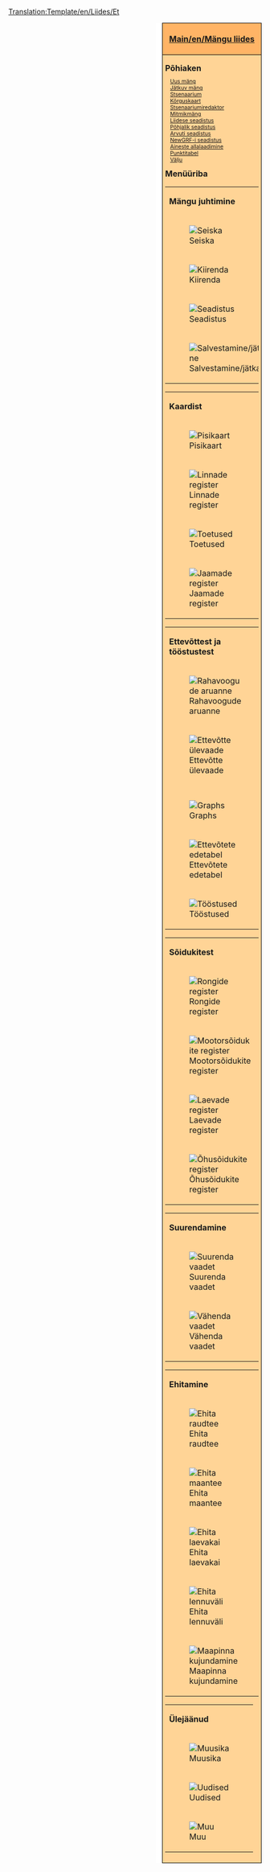 <noinclude>[[Translation:Template/en/Liides/Et]]{{en/-}}</noinclude>
<div style="float:right; padding-left:12px; background:#ffffff;">
<div style="border:1px solid #000000; background:#ffb466; padding:5px; -moz-border-radius-topleft:5px; -moz-border-radius-topright:5px; font-size: 12pt;">
<center><strong><font size="3">[[Main/en/Mängu liides]]</font></strong></center>
</div>
<div style="border:1px solid black; border-top-width: 0px; background:#ffd496; padding:5px; -moz-border-radius-bottomleft:5px; -moz-border-radius-bottomright:8px; font-size: 8pt;">

<div style="width: 186px">
<font size="3">'''Põhiaken'''</font>
<div style="margin-left:10px;">
[[Main/en/Uus mäng/Et|Uus mäng]]<br />
[[Main/en/Jätka mängu/Et|Jätkuv mäng]]<br />
[[Main/en/Stsenaarium/Et|Stsenaarium]]<br />
[[Main/en/Kõrguskaart/Et|Kõrguskaart]]<br />
[[Main/en/Stsenaariumiredaktor/Et|Stsenaariumiredaktor]]<br />
[[Main/en/Mitmikmäng/Et|Mitmikmäng]]<br />
[[Main/en/Liidese seadistus/Et|Liidese seadistus]]<br />
[[Main/en/Põhjalik seadistus/Et|Põhjalik seadistus]]<br />
[[Main/en/Arvuti seadistus/Et|Arvuti seadistus]]<br />
[[Main/en/NewGRF-i seadistus/Et|NewGRF-i seadistus]]<br />
[[Main/en/Aineste allalaadimine/Et|Aineste allalaadimine]]<br />
[[Main/en/Punktitabel/Et|Punktitabel]]<br />
[[Main/en/Välju/Et|Välju]]<br />
</div>
</div>

<div style="width: 186px">
<font size="3">'''Menüüriba'''</font><br />

{| style="background:#ffd496;"
|colspan=2| '''Mängu juhtimine'''
|- valign="top"
|[[File:en/Pause button.png|Seiska]]
|⇒ [[Main/en/Seiska/Et|Seiska]]
|- valign="top"
|[[File:en/Fast Forward button.png|Kiirenda]] 
|⇒ [[Main/en/Kiirenda/Et|Kiirenda]]
|- valign="top"
|[[File:en/Options button.png|Seadistus]]
|⇒ [[Main/en/Mängu seadistus/Et|Mängu seadistus]] &middot; [[Main/en/Põhjalik seadistus/Et|Põhjalik seadistus]] &middot; [[Main/en/Arvuti seadistus/Et|Arvuti seadistus]] &middot; [[Main/en/NewGRF-i seadistus/Et|NewGRF-i seadistus]] &middot; [[Main/en/Läbipaistvuse seadistus/Et|Läbipaistvuse seadistus]]
|- valign="top"
|[[File:en/Save Load button.png|Salvestamine/jätkamine]]
|⇒ [[Main/en/Mängu salvestamine/Et|Mängu salvestamine]] &middot; [[Main/en/Mängu jätkamine/Et|Mängu jätkamine]] &middot; [[Main/en/Lahku mängust/Et|Lahku mängust]] &middot; [[Main/en/Välju/Et|Välju]]
|}
{| style="background:#ffd496;"
|colspan=2| '''Kaardist'''
|- valign="top"
|[[File:en/Minimap button.png|Pisikaart]]
|⇒ [[Main/en/Maailmakaart/Et|Maailmakaart]] &middot; [[Main/en/Lisa vaateaken/Et|Lisa vaateaken]] &middot; [[Main/en/Kaubavoo legend/Et|Kaubavoo legend]] &middot; [[Main/en/Siltide register/Et|Siltide register]]
|- valign="top"
|[[File:en/Town directory button.png|Linnade register]]
|⇒ [[Main/en/Linnade register/Et|Linnade register]]
|- valign="top"
|[[File:en/Subsidies button.png|Toetused]]
|⇒ [[Main/en/Toetused/Et|Toetused]]
|- valign="top"
|[[File:en/Station list button.png|Jaamade register]]
|⇒ [[Main/en/Jaamade register/Et|Jaamade register]]
|}
{| style="background:#ffd496;"
|colspan=2| '''Ettevõttest ja tööstustest'''
|- valign="top"
|[[File:en/Finances screen button.png|Rahavoogude aruanne]]
|⇒ [[Main/en/Rahavoogude aruanne/Et|Rahavoogude aruanne]]
|- valign="top"
|[[File:en/Company information button.png|Ettevõtte ülevaade]]
|⇒ [[Main/en/Ettevõtte ülevaade/Et|Ettevõtte ülevaade]]
|- valign="top"
|
|⇒ [[Main/en/Juturaamat/Et|Juturaamat]]
|- valign="top"
|
|⇒ [[Main/en/Eesmärgid/Et|Eesmärgid]]
|- valign="top"
|[[File:en/Graphs button.png|Graphs]]
|⇒ [[Main/en/Opereerimiskasumi graafik/Et|Opereerimiskasumi graafik]] &middot; [[Main/en/Tulugraafik/Et|Tulugraafik]] &middot; [[Main/en/Kaubavoo graafik/Et|Kaubavoo graafik]] &middot; [[Main/en/Tegevustulemuste graafik/Et|Tegevustulemuste graafik]] &middot; [[Main/en/Firmaväärtuse graafik/Et|Firmaväärtuse graafik]] &middot; [[Main/en/Veotasude määrad/Et|Veotasude määrad]]
|- valign="top"
|[[File:en/Company league table button.png|Ettevõtete edetabel]]
|⇒ [[Main/en/Ettevõtete edetabel/Et|Ettevõtete edetabel]] &middot; [[Main/en/Täpsustatud tulemushinnang/Et|Täpsustatud tulemushinnang]] &middot; [[Main/en/Punktitabel/Et|Punktitabel]]
|- valign="top"
|[[File:en/Industry button.png|Tööstused]]
|⇒ [[Main/en/Tööstuste register/Et|Tööstuste register]] &middot; [[Main/en/Tööstuste ahel/Et|Tööstuste ahel]] &middot; [[Main/en/Uue tööstuse rahastamine/Et|Uue tööstuse rahastamine]]
|}
{| style="background:#ffd496;"
|colspan=2| '''Sõidukitest'''
|- valign="top"
|[[File:en/Train Information button.png|Rongide register]]
|⇒ [[Main/en/Rongide register/Et|Rongide register]]
|- valign="top"
|[[File:en/Road Vehicle Information button.png|Mootorsõidukite register]]
|⇒ [[Main/en/Mootorsõidukite register/Et|Mootorsõidukite register]]
|- valign="top"
|[[File:en/Ship Information button.png|Laevade register]]
|⇒ [[Main/en/Laevade register/Et|Laevade register]]
|- valign="top"
|[[File:en/Aircraft Information button.png|Õhusõidukite register]]
|⇒ [[Main/en/Õhusõidukite register/Et|Õhusõidukite register]]
|}
{| style="background:#ffd496;"
|colspan=2| '''Suurendamine'''
|- valign="top"
|[[File:en/Zoom in button.png|Suurenda vaadet]]
|⇒ [[Main/en/Suurendamine/Et|Suurenda vaadet]]
|- valign="top"
|[[File:en/Zoom out button.png|Vähenda vaadet]]
|⇒ [[Main/en/Suurendamine/Et|Vähenda vaadet]]
|}
{| style="background:#ffd496;"
|colspan=2| '''Ehitamine'''
|- valign="top"
|[[File:en/Railroad build button.png|Ehita raudtee]]
|⇒ [[Main/en/Rööbastee ehitamine/Et|Rööbastee ehitamine]] &middot; [[Main/en/Elektriraudtee ehitamine/Et|Elektriraudtee ehitamine]] &middot; [[Main/en/Monorelsstee ehitamine/Et|Monorelsstee ehitamine]] &middot; [[Main/en/Magnethõljuktee ehitamine/Et|Magnethõljuktee ehitamine]]
|- valign="top"
|[[File:en/Road build button.png|Ehita maantee]]
|⇒ [[Main/en/Maanteede ehitamine/Et|Maanteede ehitamine]] &middot; [[Main/en/Trammitee ehitamine/Et|Trammitee ehitamine]]
|- valign="top"
|[[File:en/Dock build button.png|Ehita laevakai]]
|⇒ [[Main/en/Veeteede ehitamine/Et|Veeteede ehitamine]]
|- valign="top"
|[[File:en/Airport build button.png|Ehita lennuväli]]
|⇒ [[Main/en/Lennuväljade ehitamine/Et|Lennuväljade ehitamine]]
|- valign="top"
|[[File:en/Landscaping button.png|Maapinna kujundamine]]
|⇒ [[Main/en/Maapinna kujundamine/Et|Maapinna kujundamine]] &middot; [[Main/en/Puude istutamine/Et|Puude istutamie]] &middot; [[Main/en/Paigalda silt/Et|Paigalda silt]]
|}
{| style="background:#ffd496;"
|colspan=2| '''Ülejäänud'''
|- valign="top"
|[[File:en/Sound Music button.png|Muusika]]
|⇒ [[Main/en/Heli/muusika/Et|Heli/muusika]]
|- valign="top"
|[[File:en/News button.png|Uudised]]
|⇒ [[Main/en/Viimane teade/Et|Viimane teade]] &middot; [[Main/en/Teadete ajalugu/Et|Teadete ajalugu]]
|- valign="top"
|[[File:en/Other button.png|Muu]]
|⇒ [[Main/en/Maa-ala andmed/Et|Maa-ala andmed]] &middot; [[Main/en/Lülita konsool sisse/välja/Et|Lülita konsool sisse/välja]] &middot; [[Main/en/Arvutivea otsing/Et|Arvutivea otsing]] &middot; [[Main/en/Ekraanitõmmis/Et|Ekraanitõmmis]] &middot; [[Main/en/Suurendatud ekraanitõmmis/Et|Suurendatud ekraanitõmmis]] &middot; [[Main/en/Tavasuurendusega ekraanitõmmis/Et|Tavasuurendusega ekraanitõmmis]] &middot; [[Main/en/Terve kaardi ekraanitõmmis/Et|Terve kaardi ekraanitõmmis]] &middot; [[Main/en/OpenTTD/Et|OpenTTD kohta]]
|}
</div>
</div>
</div>